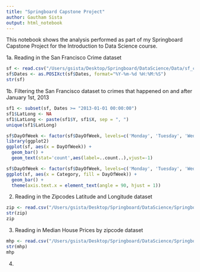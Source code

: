 ```yaml
---
title: "Springboard Capstone Project"
author: Gautham Sista
output: html_notebook
---
```


This notebook shows the analysis performed as part of my Springboard Capstone Project for the Introduction to Data Science course. 

1a. Reading in the San Francisco Crime dataset

```r
sf <- read.csv("/Users/gsista/Desktop/Springboard/DataScience/Data/sf_crime.csv")
sf$Dates <- as.POSIXct(sf$Dates, format="%Y-%m-%d %H:%M:%S")
str(sf)
```

1b. Filtering the San Francisco dataset to crimes that happened on and after January 1st, 2013
```r
sf1 <- subset(sf, Dates >= "2013-01-01 00:00:00")
sf1$LatLong <- NA
sf1$LatLong <- paste(sf1$Y, sf1$X, sep = ", ")
unique(sf1$LatLong)
```

```r
sf$DayOfWeek <- factor(sf$DayOfWeek, levels=c('Monday', 'Tuesday', 'Wednesday', 'Thursday', 'Friday', 'Saturday', 'Sunday'))
library(ggplot2)
ggplot(sf, aes(x = DayOfWeek)) +
  geom_bar() +
  geom_text(stat='count',aes(label=..count..),vjust=-1)
```

```r
sf$DayOfWeek <- factor(sf$DayOfWeek, levels=c('Monday', 'Tuesday', 'Wednesday', 'Thursday', 'Friday', 'Saturday', 'Sunday'))
ggplot(sf, aes(x = Category, fill = DayOfWeek)) +
  geom_bar() +
  theme(axis.text.x = element_text(angle = 90, hjust = 1))
```


2. Reading in the Zipcodes Latitude and Longitude dataset

```r
zip <- read.csv("/Users/gsista/Desktop/Springboard/DataScience/Springboard-Capstone-Project/Zipcodes_LatLong.txt", sep = "")
str(zip)
zip
```

3. Reading in Median House Prices by zipcode dataset

```r
mhp <- read.csv("/Users/gsista/Desktop/Springboard/DataScience/Springboard-Capstone-Project/Zip_MedianListingPrice_AllHomes.csv")
str(mhp)
mhp
```

4. 